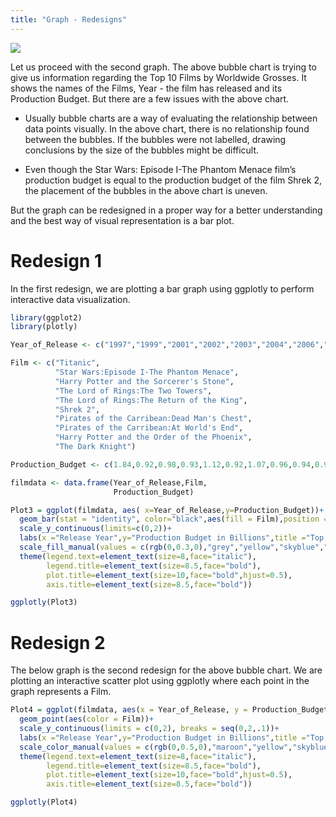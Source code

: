 ```yaml
---
title: "Graph - Redesigns"
---
```


![](Bad%20Graph%202.jpg)

Let us proceed with the second graph. The above bubble chart is trying to give us information regarding the Top 10 Films by Worldwide Grosses. It shows the names of the Films, Year - the film has released and its Production Budget. But there are a few issues with the above chart.

-   Usually bubble charts are a way of evaluating the relationship between data points visually. In the above chart, there is no relationship found between the bubbles. If the bubbles were not labelled, drawing conclusions by the size of the bubbles might be difficult.

-   Even though the Star Wars: Episode I-The Phantom Menace film’s production budget is equal to the production budget of the film Shrek 2, the placement of the bubbles in the above chart is uneven.

But the graph can be redesigned in a proper way for a better understanding and the best way of visual representation is a bar plot.

# Redesign 1

In the first redesign, we are plotting a bar graph using ggplotly to perform interactive data visualization.

```r
library(ggplot2)
library(plotly)

Year_of_Release <- c("1997","1999","2001","2002","2003","2004","2006","2007","2007","2008")

Film <- c("Titanic",
          "Star Wars:Episode I-The Phantom Menace",
          "Harry Potter and the Sorcerer's Stone",
          "The Lord of Rings:The Two Towers",
          "The Lord of Rings:The Return of the King",
          "Shrek 2",
          "Pirates of the Carribean:Dead Man's Chest",
          "Pirates of the Carribean:At World's End",
          "Harry Potter and the Order of the Phoenix",
          "The Dark Knight")

Production_Budget <- c(1.84,0.92,0.98,0.93,1.12,0.92,1.07,0.96,0.94,0.95)

filmdata <- data.frame(Year_of_Release,Film,
                       Production_Budget)

Plot3 = ggplot(filmdata, aes( x=Year_of_Release,y=Production_Budget))+
  geom_bar(stat = "identity", color="black",aes(fill = Film),position = "dodge")+
  scale_y_continuous(limits=c(0,2))+
  labs(x ="Release Year",y="Production Budget in Billions",title ="Top 10 Films by Worldwide Grosses")+
  scale_fill_manual(values = c(rgb(0,0.3,0),"grey","yellow","skyblue","orange","blue","purple","green","pink","red"))+
  theme(legend.text=element_text(size=8,face="italic"),
        legend.title=element_text(size=8.5,face="bold"),
        plot.title=element_text(size=10,face="bold",hjust=0.5),
        axis.title=element_text(size=8.5,face="bold"))

ggplotly(Plot3)
```

# Redesign 2

The below graph is the second redesign for the above bubble chart. We are plotting an interactive scatter plot using ggplotly where each point in the graph represents a Film.

```r
Plot4 = ggplot(filmdata, aes(x = Year_of_Release, y = Production_Budget)) + 
  geom_point(aes(color = Film))+
  scale_y_continuous(limits = c(0,2), breaks = seq(0,2,.1))+
  labs(x ="Release Year",y="Production Budget in Billions",title ="Top 10 Films by Worldwide Grosses")+
  scale_color_manual(values = c(rgb(0,0.5,0),"maroon","yellow","skyblue","orange","blue","purple","green","pink","red"))+
  theme(legend.text=element_text(size=8,face="italic"),
        legend.title=element_text(size=8.5,face="bold"),
        plot.title=element_text(size=10,face="bold",hjust=0.5),
        axis.title=element_text(size=8.5,face="bold"))

ggplotly(Plot4)
```
